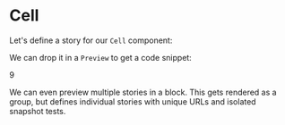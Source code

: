 

<Meta title="Docs/Cell" component={SudokuCell} />

# Cell

Let's define a story for our `Cell` component:

<Story name="Default">
  <SudokuCell></SudokuCell>
</Story>

We can drop it in a `Preview` to get a code snippet:

<Preview>
  <Story name="Filled">
    <SudokuCell row="1" column="1">
      9
    </SudokuCell>
  </Story>
</Preview>

We can even preview multiple stories in a block. This
gets rendered as a group, but defines individual stories
with unique URLs and isolated snapshot tests.

<Preview>
  <Story name="Unselected">
    <SudokuCell></SudokuCell>
  </Story>
  <Story name="Selected">
    <SudokuCell selected="true"></SudokuCell>
  </Story>
</Preview>
